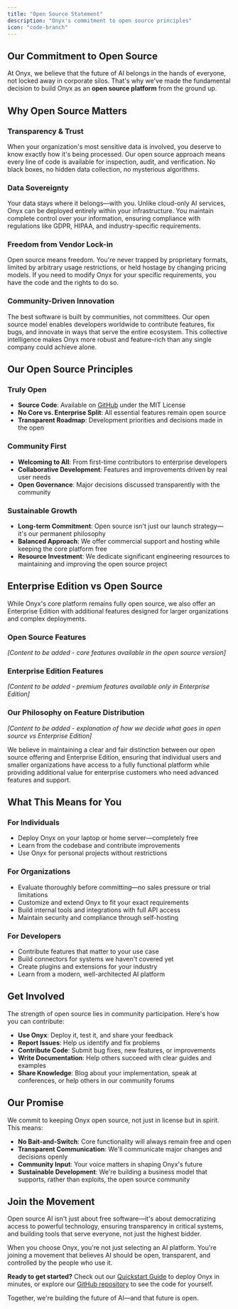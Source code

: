 ```yaml
---
title: "Open Source Statement"
description: "Onyx's commitment to open source principles"
icon: "code-branch"
---
```


## Our Commitment to Open Source

At Onyx, we believe that the future of AI belongs in the hands of everyone, not locked away in corporate silos. That's why we've made the fundamental decision to build Onyx as an **open source platform** from the ground up.

## Why Open Source Matters

### **Transparency & Trust**
When your organization's most sensitive data is involved, you deserve to know exactly how it's being processed. Our open source approach means every line of code is available for inspection, audit, and verification. No black boxes, no hidden data collection, no mysterious algorithms.

### **Data Sovereignty** 
Your data stays where it belongs—with you. Unlike cloud-only AI services, Onyx can be deployed entirely within your infrastructure. You maintain complete control over your information, ensuring compliance with regulations like GDPR, HIPAA, and industry-specific requirements.

### **Freedom from Vendor Lock-in**
Open source means freedom. You're never trapped by proprietary formats, limited by arbitrary usage restrictions, or held hostage by changing pricing models. If you need to modify Onyx for your specific requirements, you have the code and the rights to do so.

### **Community-Driven Innovation**
The best software is built by communities, not committees. Our open source model enables developers worldwide to contribute features, fix bugs, and innovate in ways that serve the entire ecosystem. This collective intelligence makes Onyx more robust and feature-rich than any single company could achieve alone.

## Our Open Source Principles

### **Truly Open**
- **Source Code**: Available on [GitHub](https://github.com/onyx-dot-app/onyx) under the MIT License
- **No Core vs. Enterprise Split**: All essential features remain open source
- **Transparent Roadmap**: Development priorities and decisions made in the open

### **Community First**
- **Welcoming to All**: From first-time contributors to enterprise developers
- **Collaborative Development**: Features and improvements driven by real user needs
- **Open Governance**: Major decisions discussed transparently with the community

### **Sustainable Growth**
- **Long-term Commitment**: Open source isn't just our launch strategy—it's our permanent philosophy  
- **Balanced Approach**: We offer commercial support and hosting while keeping the core platform free
- **Resource Investment**: We dedicate significant engineering resources to maintaining and improving the open source project

## Enterprise Edition vs Open Source

While Onyx's core platform remains fully open source, we also offer an Enterprise Edition with additional features designed for larger organizations and complex deployments.

### **Open Source Features**
*[Content to be added - core features available in the open source version]*

### **Enterprise Edition Features**  
*[Content to be added - premium features available only in Enterprise Edition]*

### **Our Philosophy on Feature Distribution**
*[Content to be added - explanation of how we decide what goes in open source vs Enterprise Edition]*

We believe in maintaining a clear and fair distinction between our open source offering and Enterprise Edition, ensuring that individual users and smaller organizations have access to a fully functional platform while providing additional value for enterprise customers who need advanced features and support.

## What This Means for You

### **For Individuals**
- Deploy Onyx on your laptop or home server—completely free
- Learn from the codebase and contribute improvements  
- Use Onyx for personal projects without restrictions

### **For Organizations**
- Evaluate thoroughly before committing—no sales pressure or trial limitations
- Customize and extend Onyx to fit your exact requirements
- Build internal tools and integrations with full API access
- Maintain security and compliance through self-hosting

### **For Developers**
- Contribute features that matter to your use case
- Build connectors for systems we haven't covered yet
- Create plugins and extensions for your industry
- Learn from a modern, well-architected AI platform

## Get Involved

The strength of open source lies in community participation. Here's how you can contribute:

- **Use Onyx**: Deploy it, test it, and share your feedback
- **Report Issues**: Help us identify and fix problems  
- **Contribute Code**: Submit bug fixes, new features, or improvements
- **Write Documentation**: Help others succeed with clear guides and examples
- **Share Knowledge**: Blog about your implementation, speak at conferences, or help others in our community forums

## Our Promise

We commit to keeping Onyx open source, not just in license but in spirit. This means:

- **No Bait-and-Switch**: Core functionality will always remain free and open
- **Transparent Communication**: We'll communicate major changes and decisions openly  
- **Community Input**: Your voice matters in shaping Onyx's future
- **Sustainable Development**: We're building a business model that supports, rather than exploits, the open source community

## Join the Movement

Open source AI isn't just about free software—it's about democratizing access to powerful technology, ensuring transparency in critical systems, and building tools that serve everyone, not just the highest bidder.

When you choose Onyx, you're not just selecting an AI platform. You're joining a movement that believes AI should be open, transparent, and controlled by the people who use it.

**Ready to get started?** Check out our [Quickstart Guide](/general/getting_started/quickstart) to deploy Onyx in minutes, or explore our [GitHub repository](https://github.com/onyx-dot-app/onyx) to see the code for yourself.

Together, we're building the future of AI—and that future is open. 